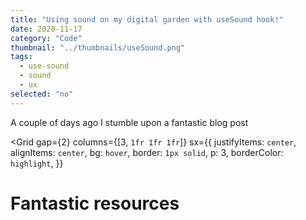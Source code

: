 ```yaml
---
title: "Using sound on my digital garden with useSound hook!"
date: 2020-11-17
category: "Code"
thumbnail: "../thumbnails/useSound.png"
tags:
  - use-sound
  - sound
  - ux
selected: "no"
---
```



A couple of days ago I stumble upon a fantastic blog post

<Grid
  gap={2}
  columns={[3, `1fr 1fr 1fr`]}
  sx={{
    justifyItems: `center`,
    alignItems: `center`,
    bg: `hover`,
    border: `1px solid`,
    p: 3,
    borderColor: `highlight`,
  }}
>
  <Likes />
  <Toggle />
  <ReadMore />
</Grid>

# Fantastic resources
